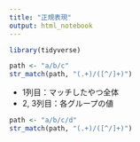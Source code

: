 ```yaml
---
title: "正規表現"
output: html_notebook
---
```


```r
library(tidyverse)
```


```r
path <- "a/b/c"
str_match(path, "(.+)/([^/]+)")
```

- 1列目：マッチしたやつ全体
- 2, 3列目：各グループの値

```r
path <- "a/b/c/d"
str_match(path, "(.+)/([^/]+)")
```

